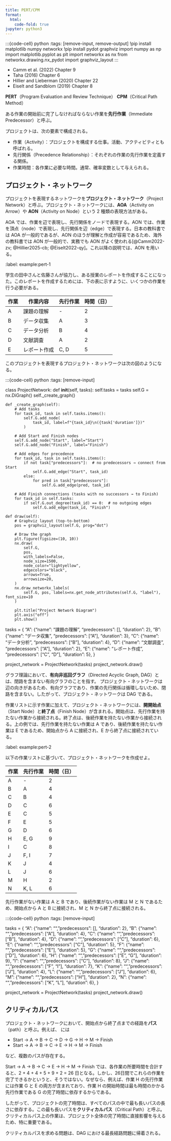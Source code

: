 ```yaml
---
title: PERT/CPM
format:
  html:
    code-fold: true
jupyter: python3
---
```


:::{code-cell} python
:tags: [remove-input, remove-output]
!pip install matplotlib numpy networkx
!pip install pydot graphviz
import numpy as np
import matplotlib.pyplot as plt
import networkx as nx
from networkx.drawing.nx_pydot import graphviz_layout
:::

- Camm et al. (2022) Chapter 9
- Taha (2016) Chapter 6
- Hillier and Lieberman (2020) Chapter 22
- Eiselt and Sandblom (2019) Chapter 8
  
**PERT**（Program Evaluation and Review Technique）
**CPM**（Critical Path Method）

ある作業の開始前に完了しなければならない作業を**先行作業**（Immediate Predecessor）と呼ぶ。

プロジェクトは、次の要素で構成される。

- 作業（Activity）：プロジェクトを構成する仕事。活動、アクティビティとも呼ばれる。
- 先行関係（Precedence Relationship）：それぞれの作業の先行作業を定義する関係。
- 作業時間：各作業に必要な時間。通常、確率変数として与えられる。

## プロジェクト・ネットワーク

プロジェクトを表現するネットワークを**プロジェクト・ネットワーク**（Project Network）と呼ぶ。プロジェクト・ネットワークには、**AOA**（Activity on Arrow）や **AON**（Activity on Node）という 2 種類の表現方法がある。

AOA では、作業を辺で表現し、先行関係をノードで表現する。AON では、作業を頂点（node）で表現し、先行関係を辺（edge）で表現する。日本の教科書では AOA が一般的であるが、AON のほうが理解と作成が容易であるため、海外の教科書では AON が一般的で、実務でも AON がよく使われる[@Camm2022-zv; @Hillier2025-cb; @Eiselt2022-qy]。これ以降の説明では、AON を用いる。

:::{prf:example}
:label: example:pert-1

学生の田中さんと佐藤さんが協力し、ある授業のレポートを作成することになった。このレポートを作成するためには、下の表に示すように、いくつかの作業を行う必要がある。

| 作業 | 作業内容     | 先行作業 | 時間（日） |
| ---- | ------------ | -------- | ---------- |
| A    | 課題の理解   | -        | 2          |
| B    | データ収集   | A        | 3          |
| C    | データ分析   | B        | 4          |
| D    | 文献調査     | A        | 2          |
| E    | レポート作成 | C, D     | 5          |

このプロジェクトを表現するプロジェクト・ネットワークは次の図のようになる。

:::{code-cell} python
:tags: [remove-input]

class ProjectNetwork:
    def __init__(self, tasks):
        self.tasks = tasks
        self.G = nx.DiGraph()
        self._create_graph()

    def _create_graph(self):
        # Add tasks
        for task_id, task in self.tasks.items():
            self.G.add_node(
                task_id, label=f"{task_id}\n({task['duration']})"
            )

        # Add Start and Finish nodes
        self.G.add_node("Start", label="Start")
        self.G.add_node("Finish", label="Finish")

        # Add edges for precedence
        for task_id, task in self.tasks.items():
            if not task["predecessors"]:  # no predecessors → connect from Start
                self.G.add_edge("Start", task_id)
            else:
                for pred in task["predecessors"]:
                    self.G.add_edge(pred, task_id)

        # Add Finish connections (tasks with no successors → to Finish)
        for task_id in self.tasks:
            if self.G.out_degree(task_id) == 0:  # no outgoing edges
                self.G.add_edge(task_id, "Finish")

    def draw(self):
        # Graphviz layout (top-to-bottom)
        pos = graphviz_layout(self.G, prog="dot")

        # Draw the graph
        plt.figure(figsize=(10, 10))
        nx.draw(
            self.G,
            pos,
            with_labels=False,
            node_size=1500,
            node_color="lightyellow",
            edgecolors="black",
            arrows=True,
            arrowsize=20,
        )
        nx.draw_networkx_labels(
            self.G, pos, labels=nx.get_node_attributes(self.G, "label"), font_size=10
        )

        plt.title("Project Network Diagram")
        plt.axis("off")
        plt.show()

tasks = {
    "A": {"name": "課題の理解", "predecessors": [], "duration": 2},
    "B": {"name": "データ収集", "predecessors": ["A"], "duration": 3},
    "C": {"name": "データ分析", "predecessors": ["B"], "duration": 4},
    "D": {"name": "文献調査", "predecessors": ["A"], "duration": 2},
    "E": {"name": "レポート作成", "predecessors": ["C", "D"], "duration": 5},
}

project_network = ProjectNetwork(tasks)
project_network.draw()
:::

グラフ理論において、**有向非巡回グラフ**（Directed Acyclic Graph, DAG）とは、閉路を含まない有向グラフのことを指す。
プロジェクト・ネットワークは辺の向きがあるため、有向グラフであり、作業の先行関係は循環しないため、閉路を含まない。したがって、プロジェクト・ネットワークは DAG である。

作業リストに示す作業に加えて、プロジェクト・ネットワークには、**開開始点**（Start Node）と**終了点**（Finish Node）が含まれる。開始点は、先行作業を持たない作業から接続される。終了点は、後続作業を持たない作業から接続される。上の例では、先行作業を持たない作業は A であり、後続作業を持たない作業は E であるため、開始点から A に接続され、E から終了点に接続されている。

:::{prf:example}
:label: example:pert-2

以下の作業リストに基づいて、プロジェクト・ネットワークを作成せよ。

| 作業 | 先行作業 | 時間（日） |
| ---- | -------- | ---------- |
| A    | -        | 2          |
| B    | A        | 4          |
| C    | B        | 4          |
| D    | C        | 6          |
| E    | C        | 5          |
| F    | E        | 5          |
| G    | D        | 6          |
| H    | E, G     | 9          |
| I    | C        | 8          |
| J    | F, I     | 7          |
| K    | J        | 4          |
| L    | J        | 6          |
| M    | H        | 2          |
| N    | K, L     | 6          |

先行作業がない作業は A と B であり、後続作業がない作業は M と N であるため、開始点から A と B に接続され、M と N から終了点に接続される。

:::{code-cell} python
:tags: [remove-input]

tasks = {
    "A": {"name": "", "predecessors": [], "duration": 2},
    "B": {"name": "", "predecessors": ["A"], "duration": 4},
    "C": {"name": "", "predecessors": ["B"], "duration": 4},
    "D": {"name": "", "predecessors": ["C"], "duration": 6},
    "E": {"name": "", "predecessors": ["C"], "duration": 5},
    "F": {"name": "", "predecessors": ["E"], "duration": 5},
    "G": {"name": "", "predecessors": ["D"], "duration": 6},
    "H": {"name": "", "predecessors": ["E", "G"], "duration": 9},
    "I": {"name": "", "predecessors": ["C"], "duration": 8},
    "J": {"name": "", "predecessors": ["F", "I"], "duration": 7},
    "K": {"name": "", "predecessors": ["J"], "duration": 4},
    "L": {"name": "", "predecessors": ["J"], "duration": 6},
    "M": {"name": "", "predecessors": ["H"], "duration": 2},
    "N": {"name": "", "predecessors": ["K", "L"], "duration": 6},
}

project_network = ProjectNetwork(tasks)
project_network.draw()
:::

## クリティカルパス

プロジェクト・ネットワークにおいて、開始点から終了点までの経路を**パス**（path）と呼ぶ。例えば、[](#example:pert-2) には

- Start → A → B → C → D → G → H → M → Finish
- Start → A → B → C → E → H → M → Finish

など、複数のパスが存在する。

Start → A → B → C → E → H → M → Finish では、各作業の所要時間を合計すると、2 + 4 + 4 + 5 + 9 + 2 = 26 日となる。しかし、26日間でこれらの作業を完了できるかというと、そうではない。なぜなら、例えば、作業 H の先行作業には作業 G と E の両方が含まれており、作業 H の開始時間は最も時間のかかる先行作業である G の完了時間に依存するからである。

したがって、プロジェクトの完了時間は、すべてのパスの中で最も長いパスの長さに依存する。この最も長いパスを**クリティカルパス**（Critical Path）と呼ぶ。クリティカルパス上の作業は、プロジェクト全体の完了時間に直接影響を与えるため、特に重要である。

:::{note}
クリティカルパスを求める問題は、DAG における最長経路問題に帰着される。
:::



